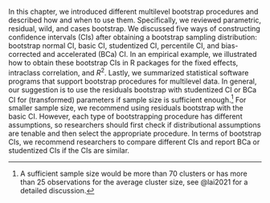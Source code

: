 In this chapter, we introduced different multilevel bootstrap procedures and described how and when to use them. Specifically, we reviewed parametric, residual, wild, and cases bootstrap. We discussed five ways of constructing confidence intervals (CIs) after obtaining a bootstrap sampling distribution: bootstrap normal CI, basic CI, studentized CI, percentile CI, and bias-corrected and accelerated (BCa) CI. In an empirical example, we illustrated how to obtain these bootstrap CIs in R packages for the fixed effects, intraclass correlation, and $R^2$. Lastly, we summarized statistical software programs that support bootstrap procedures for multilevel data. In general, our suggestion is to use the residuals bootstrap with studentized CI or BCa CI for (transformed) parameters if sample size is sufficient enough.[^size] For smaller sample size, we recommend using residuals bootstrap with the basic CI. However, each type of bootstrapping procedure has different assumptions, so researchers should first check if distributional assumptions are tenable and then select the appropriate procedure. In terms of bootstrap CIs, we recommend researchers to compare different CIs and report BCa or studentized CIs if the CIs are similar. 

[^size]: A sufficient sample size would be more than 70 clusters or has more than 25 observations for the average cluster size, see @lai2021 for a detailed discussion. 